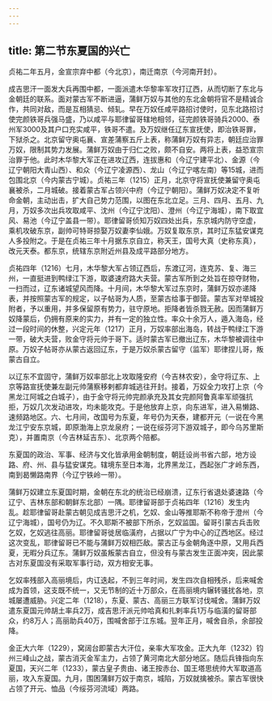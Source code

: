 ```yaml
---
---
---
```

title: 第二节东夏国的兴亡
---



贞祐二年五月，金宣宗弃中都（今北京），南迁南京（今河南开封）。

成吉思汗一面发大兵再围中都，一面派遣木华黎率军攻打辽西，从而切断了东北与金朝廷的联系。面对蒙古军不断进逼，蒲鲜万奴与其他的东北金朝将官不是精诚合作，共同对敌，而是互相猜忌、倾轧。早在万奴任咸平路招讨使时，见东北路招讨使完颜铁哥兵强马盛，乃以咸平与耶律留哥辖地相邻，征完颜铁哥骑兵2000、泰州军3000及其户口充实咸平，铁哥不遣。及万奴继任辽东宣抚使，即治铁哥罪，下狱杀之。北京留守奥屯襄、宣差蒲察五斤上表，称蒲鲜万奴有异志，朝廷应治罪万奴，限制其势力发展。蒲鲜万奴由于归仁之败，颇不自安。两将上表，益恐宣宗治罪于他。此时木华黎大军正在进攻辽西，连拔惠和（今辽宁建平北）、金源（今辽宁朝阳大青山西）、和众（今辽宁凌源西）、龙山（今辽宁喀左南）等15城，进而包围北京（今内蒙古宁城）。贞祐三年（1215）正月，北京守将宣抚使兼留守奥屯襄被杀，二月城破。接着蒙古军占领兴中府（今辽宁朝阳）。蒲鲜万奴决定不复听命金朝，主动出击，扩大自己势力范围，以图在东北立足。三月、四月、五月、九月，万奴多次出兵攻取咸平、沈州（今辽宁沈阳）、澄州（今辽宁海城），南下取宜风、易池（今辽宁盖县一带）。耶律留哥侦知万奴四处出兵，东京城内防守空虚，乘机攻破东京，副帅可特哥掠娶万奴妻李仙娥。万奴复取东京，其时辽东猛安谋克人多投附之。于是在贞祐三年十月据东京自立，称天王，国号大真（史称东真），改元天泰。都东京，统辖东京附近州县及成平路部分地方。

贞祐四年（1216）七月，木华黎大军占领辽西后，东渡辽河，连克苏、复、海三州，一直挺进到鸭绿江下游，取婆速府路大夫营。蒙古军所到之处旨在掠夺财物，一扫而过，辽东诸城望风而降。十月间，木华黎大军过东京时，蒲鲜万奴亦递降表，并按照蒙古军的规定，以子帖哥为人质，至蒙古给事于御营。蒙古军对举城投附者，予以重用，并多保留原有势力，驻守原地。拒降者皆杀戮无赦。因而蒲鲜万奴降蒙后，仍拥有原来的实力，并有一定的独立性。率众十余万人，遁入海岛，经过一段时间的休整，兴定元年（1217）正月，万奴率部出海岛，转战于鸭绿江下游一带，破大夫营，败金守将元帅于哥下。适时蒙古军已撤出辽东，木华黎被调往中原。万奴子帖哥亦从蒙古返回辽东，于是万奴杀蒙古留守（监军）耶律捏儿哥，叛蒙古自立。

以辽东不宜固守，蒲鲜万奴率部北上攻取隆安府（今吉林农安），金守将辽东、上京等路宣抚使兼左副元帅蒲察移剌都弃城逃往开封。接着，万奴全力攻打上京（今黑龙江阿城之白城子），由于金守将元帅完颜承充及其女完颜阿鲁真率军顽强抗拒，万奴几次发动进攻，均未能攻克。于是他放弃上京，向东进军，进入易懒路、速频路地区。六、七月间，改国号为东夏，年号仍为天泰，建都开元（一说在今黑龙江宁安东京城，即原渤海上京龙泉府；一说在绥芬河下游双城子，即今乌苏里斯克），并置南京（今吉林延吉东）、北京两个陪都。

东夏国的政治、军事、经济与文化皆承用金朝制度，朝廷设尚书省六部，地方设路、府、州、县与猛安谋克。辖境东至日本海，北界黑龙江，西起张广才岭东西，南到曷懒路南界（今辽宁铁岭一带）。

蒲鲜万奴建立东夏国时期，金朝在东北的统治已经崩溃，辽东行省退处婆速路（今辽宁、吉林东部和朝鲜东北部）一隅。耶律留哥部于贞祐四年（1216）发生内乱。趁耶律留哥赴蒙古朝见成吉思汗之机，乞奴、金山等推耶斯不称帝于澄州（今辽宁海城），国号仍为辽。不久耶斯不被部下所杀，乞奴监国。留哥引蒙古兵击败乞奴，乞奴逃往高丽。耶律留哥徙居临潢府，占据以广宁为中心的辽西地区。经过这次变乱，耶律留哥已不能与蒲鲜万奴相匹敌。蒙古正与金朝角逐中原，又用兵西夏，无暇分兵辽东。蒲鲜万奴虽叛蒙古自立，但没有与蒙古发生正面冲突，因此蒙古对东夏国没有采取军事行动，双方相安无事。

乞奴率残部入高丽境后，内讧迭起，不到三年时间，发生四次自相残杀，后来喊舍成为首领，这支既不统一，又无节制的近十万部众，在高丽境内辗转骚扰各地，京城屡遭威胁。兴定二年（1218），东夏、蒙古、高丽三方联军讨伐喊舍。蒲鲜万奴遣东夏国元帅胡土率兵2万，成吉思汗派元帅哈真和扎剌率兵1万与临潢的留哥部众，约8万人；高丽助兵40万，围喊舍部于江东城。翌年正月，喊舍自杀，余部投降。

金正大六年（1229），窝阔台即蒙古大汗位，亲率大军攻金。正大九年（1232）钧州三峰山之战，蒙古消灭金军主力，占领了黄河南北大部分地区。随后兵锋指向东夏国，天兴二年（1233），蒙古皇子贵由、诸王按赤台、国王塔思统帅大军取道高丽，攻入东夏国。九月，围困蒲鲜万奴于南京，城陷，万奴就擒被杀。蒙古军很快占领了开元、恤品（今绥芬河流域）两路。
